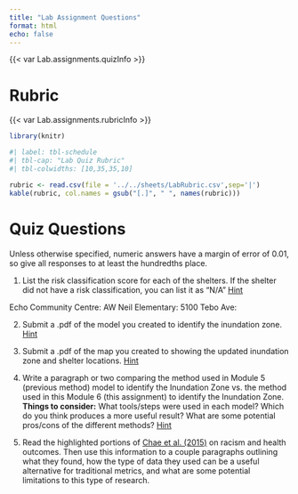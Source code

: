 ```yaml
---
title: "Lab Assignment Questions"
format: html
echo: false
---
```



{{< var Lab.assignments.quizInfo >}}

# Rubric

{{< var Lab.assignments.rubricInfo >}}

```r

library(knitr)
```

```r
#| label: tbl-schedule
#| tbl-cap: "Lab Quiz Rubric"
#| tbl-colwidths: [10,35,35,10]

rubric <- read.csv(file = '../../sheets/LabRubric.csv',sep='|')
kable(rubric, col.names = gsub("[.]", " ", names(rubric)))

```

# Quiz Questions


Unless otherwise specified, numeric answers have a margin of error of 0.01, so give all responses to at least the hundredths place.


(@) List the risk classification score for each of the shelters.  If the shelter did not have a risk classification, you can list it as "N/A"  [Hint](instructions.qmd#risk-level-of-shelter-locations)


Echo Community Centre:
AW Neil Elementary:
5100 Tebo Ave:


(@) Submit a .pdf of the model you created to identify the inundation zone. [Hint](instructions.qmd#your-model)


(@) Submit a .pdf of the map you created to showing the updated inundation zone and shelter locations. [Hint](instructions.qmd#final-map)


(@) Write a paragraph or two comparing the method used in Module 5 (previous method) model to identify the Inundation Zone vs. the method used in this Module 6 (this assignment) to identify the Inundation Zone.  **Things to consider:** What tools/steps were used in each model?  Which do you think produces a more useful result?  What are some potential pros/cons of the  different methods? [Hint](instructions.qmd#redoing-the-risk-assessment)


(@) Read the highlighted portions of [Chae et al. (2015)](readings/Chae_et_al_2015.pdf) on racism and health outcomes.  Then use this information to a couple paragraphs outlining what they found, how the type of data they used can be a useful alternative for traditional metrics, and what are some potential limitations to this type of research.